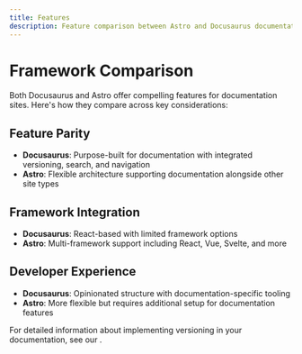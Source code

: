 ```yaml
---
title: Features
description: Feature comparison between Astro and Docusaurus documentation frameworks
---
```



# Framework Comparison

Both Docusaurus and Astro offer compelling features for documentation sites. Here's how they compare across key considerations:

## Feature Parity
- **Docusaurus**: Purpose-built for documentation with integrated versioning, search, and navigation
- **Astro**: Flexible architecture supporting documentation alongside other site types

## Framework Integration
- **Docusaurus**: React-based with limited framework options
- **Astro**: Multi-framework support including React, Vue, Svelte, and more

## Developer Experience
- **Docusaurus**: Opinionated structure with documentation-specific tooling
- **Astro**: More flexible but requires additional setup for documentation features

For detailed information about implementing versioning in your documentation, see our <VersionLink path="/docs/versioning" text="versioning guide" />.

